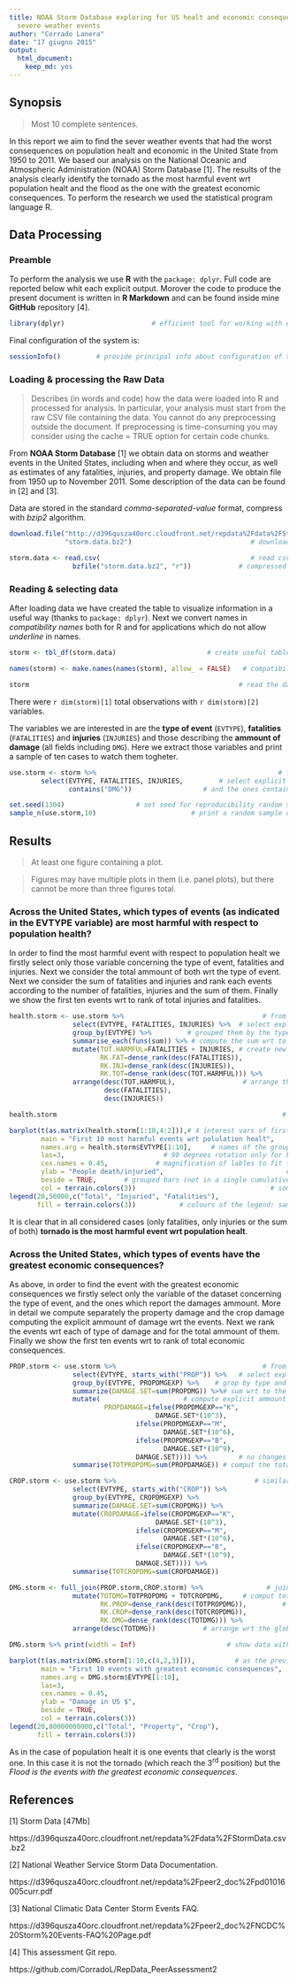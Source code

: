 ```yaml
---
title: NOAA Storm Database exploring for US healt and economic consequences due to
  severe weather events
author: "Corrado Lanera"
date: "17 giugno 2015"
output: 
  html_document: 
    keep_md: yes
---
```


## Synopsis

> Most 10 complete sentences.

In this report we aim to find the sever weather events that had the worst consequences on population healt and economic in the United State from 1950 to 2011. We based our analysis on the National Oceanic and Atmospheric Administration (NOAA) Storm Database [1]. The results of the analysis clearly identify the tornado as the most harmful event wrt population healt and the flood as the one with the greatest economic consequences. To perform the research we used the statistical program language R.

## Data Processing

### Preamble

To perform the analysis we use __R__ with the `package: dplyr`. Full code are reported below whit each explicit output. Morover the code to produce the present document is written in __R Markdown__ and can be found inside mine __GitHub__ repository [4].

```r
library(dplyr)                      # efficient tool for working with data frame
```

Final configuration of the system is:

```r
sessionInfo()         # provide principal info about configuration of the system
```



### Loading \& processing the Raw Data

> Describes (in words and code) how the data were loaded into R and processed for analysis. In particular, your analysis must start from the raw CSV file containing the data. You cannot do any preprocessing outside the document. If preprocessing is time-consuming you may consider using the cache = TRUE option for certain code chunks.

From __NOAA Storm Database__ [1] we obtain data on storms and weather events in the United States, including when and where they occur, as well as estimates of any fatalities, injuries, and property damage. We obtain file from 1950 up to November 2011. Some description of the data can be found in [2] and [3].

Data are stored in the standard *comma-separated-value* format, compress with *bzip2* algorithm.

```r
download.file("http://d396qusza40orc.cloudfront.net/repdata%2Fdata%2FStormData.csv.bz2",
              "storm.data.bz2")                              # download raw data

storm.data <- read.csv(                                      # read csv from the
                bzfile("storm.data.bz2", "r"))            # compressed .bz2 file
```

### Reading \& selecting data

After loading data we have created the table to visualize information in a useful way (thanks to `package: dplyr`). 
Next we convert names in *compatibility names* both for R and for applications which do not allow *underline* in names.

```r
storm <- tbl_df(storm.data)                       # create useful table for data

names(storm) <- make.names(names(storm), allow_ = FALSE)   # compatibility names

storm                                                     # read the data tables
```

There were `r dim(storm)[1]` total observations with `r dim(storm)[2]` variables.

The variables we are interested in are the __type of event__ (`EVTYPE`), __fatalities__ (`FATALITIES`) and __injuries__ (`INJURIES`) and those describing the __ammount of damage__ (all fields including `DMG`). Here we extract those variables and print a sample of ten cases to watch them togheter.

```r
use.storm <- storm %>%                                              # from strom
        select(EVTYPE, FATALITIES, INJURIES,         # select explicit variables
               contains("DMG"))                  # and the ones containing "DMG"

set.seed(1304)                  # set seed for reproducibility random selections
sample_n(use.storm,10)                        # print a random sample of 10 rows
```


## Results


> At least one figure containing a plot.

> Figures may have multiple plots in them (i.e. panel plots), but there cannot be more than three figures total.


### Across the United States, which types of events (as indicated in the EVTYPE variable) are most harmful with respect to population health?

In order to find the most harmful event with respect to population healt we firstly select only those variable concerning the type of event, fatalities and injuries. Next we consider the total ammount of both wrt the type of event. Next we consider the sum of fatalities and injuries and rank each events according to the number of fatalities, injuries and the sum of them. Finally we show the first ten events wrt to rank of total injuries and fatalities.

```r
health.storm <- use.storm %>%                                   # from use_storm
                select(EVTYPE, FATALITIES, INJURIES) %>%  # select explicit vars
                group_by(EVTYPE) %>%         # grouped them by the type of event
                summarise_each(funs(sum)) %>% # compute the sum wrt to the group
                mutate(TOT.HARMFUL=FATALITIES + INJURIES, # create new variables
                       RK.FAT=dense_rank(desc(FATALITIES)),
                       RK.INJ=dense_rank(desc(INJURIES)),
                       RK.TOT=dense_rank(desc(TOT.HARMFUL))) %>%
                arrange(desc(TOT.HARMFUL),                 # arrange the dataset
                        desc(FATALITIES),
                        desc(INJURIES))

health.storm                                                         # show data

barplot(t(as.matrix(health.storm[1:10,4:2])),# 4 interest vars of first 10 cases
        main = "First 10 most harmful events wrt polulation healt",      # title
        names.arg = health.storm$EVTYPE[1:10],     # names of the groups of bars
        las=3,                         # 90 degrees rotation only for bar lables
        cex.names = 0.45,            # magnification of lables to fit the screen
        ylab = "People death/injuried",                               # y lables
        beside = TRUE,       # grouped bars (not in a single cumulative columns)
        col = terrain.colors(3))                                  # some colours
legend(20,50000,c("Total", "Injuried", "Fatalities"),                   # legend
       fill = terrain.colors(3))           # colours of the legend: same as bars
```

It is clear that in all considered cases (only fatalities, only injuries or the sum of both) __tornado is the most harmful event wrt population healt__.

### Across the United States, which types of events have the greatest economic consequences?

As above, in order to find the event with the greatest economic consequences we firstly select only the variable of the dataset concerning the type of event, and the ones which report the damages ammount. More in detail we compute separately the property damage and the crop damage computing the explicit ammount of damage wrt the events. Next we rank the events wrt each of type of damage and for the total ammount of them. Finally we show the first ten events wrt to rank of total economic consequences.

```r
PROP.storm <- use.storm %>%                                     # from use_storm
                select(EVTYPE, starts_with("PROP")) %>%   # select explicit vars
                group_by(EVTYPE, PROPDMGEXP) %>%    # grop by type and magnitude
                summarize(DAMAGE.SET=sum(PROPDMG)) %>%# sum wrt to the magnitude
                mutate(                     # compute explicit ammount of damage
                        PROPDAMAGE=ifelse(PROPDMGEXP=="K",              # K=10^3
                                     DAMAGE.SET*(10^3),
                                ifelse(PROPDMGEXP=="M",                 # M=10^6
                                       DAMAGE.SET*(10^6),
                                ifelse(PROPDMGEXP=="B",                 # B=10^9
                                       DAMAGE.SET*(10^9),
                                DAMAGE.SET)))) %>%        # no changes otherwise
                summarise(TOTPROPDMG=sum(PROPDAMAGE)) # comput the total ammount

CROP.storm <- use.storm %>%                                   # similar as above
                select(EVTYPE, starts_with("CROP")) %>%
                group_by(EVTYPE, CROPDMGEXP) %>% 
                summarize(DAMAGE.SET=sum(CROPDMG)) %>% 
                mutate(CROPDAMAGE=ifelse(CROPDMGEXP=="K",
                                     DAMAGE.SET*(10^3),
                                ifelse(CROPDMGEXP=="M",
                                       DAMAGE.SET*(10^6),
                                ifelse(CROPDMGEXP=="B",
                                       DAMAGE.SET*(10^9),
                                DAMAGE.SET)))) %>%
                summarise(TOTCROPDMG=sum(CROPDAMAGE))

DMG.storm <- full_join(PROP.storm,CROP.storm) %>%                # join datasets
                mutate(TOTDMG=TOTPROPDMG + TOTCROPDMG,     # comput total damage
                       RK.PROP=dense_rank(desc(TOTPROPDMG)),         # and ranks
                       RK.CROP=dense_rank(desc(TOTCROPDMG)),
                       RK.DMG=dense_rank(desc(TOTDMG))) %>%
                arrange(desc(TOTDMG))            # arrange wrt the global damage

DMG.storm %>% print(width = Inf)                       # show data with all vars

barplot(t(as.matrix(DMG.storm[1:10,c(4,2,3)])),          # as the previusly plot
        main = "First 10 events with greatest economic consequences",
        names.arg = DMG.storm$EVTYPE[1:10],
        las=3,
        cex.names = 0.45,
        ylab = "Damage in US $",
        beside = TRUE,
        col = terrain.colors(3))
legend(20,80000000000,c("Total", "Property", "Crop"),
       fill = terrain.colors(3))
```

As in the case of population healt it is one events that clearly is the worst one. In this case it is not the tornado (which reach the 3^rd^ position) but the _Flood is the events with the greatest economic consequences_.

## References

[1] Storm Data [47Mb]

https://d396qusza40orc.cloudfront.net/repdata%2Fdata%2FStormData.csv.bz2

[2] National Weather Service Storm Data Documentation.

https://d396qusza40orc.cloudfront.net/repdata%2Fpeer2_doc%2Fpd01016005curr.pdf

[3] National Climatic Data Center Storm Events FAQ.

https://d396qusza40orc.cloudfront.net/repdata%2Fpeer2_doc%2FNCDC%20Storm%20Events-FAQ%20Page.pdf

[4] This assessment Git repo.

https://github.com/CorradoL/RepData_PeerAssessment2
